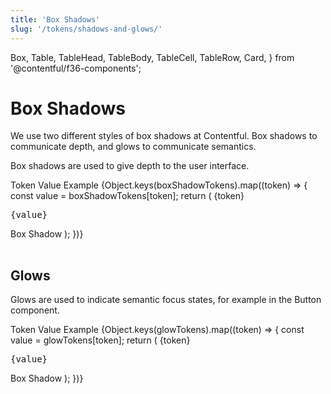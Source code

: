 ```yaml
---
title: 'Box Shadows'
slug: '/tokens/shadows-and-glows/'
---
```



  Box,
  Table,
  TableHead,
  TableBody,
  TableCell,
  TableRow,
  Card,
} from '@contentful/f36-components';

# Box Shadows

We use two different styles of box shadows at Contentful. Box shadows to
communicate depth, and glows to communicate semantics.

Box shadows are used to give depth to the user interface.

<Box marginBottom="spacingL">
  <Table>
    <TableHead>
      <TableRow>
        <TableCell>Token</TableCell>
        <TableCell>Value</TableCell>
        <TableCell>Example</TableCell>
      </TableRow>
    </TableHead>
    <TableBody>
      {Object.keys(boxShadowTokens).map((token) => {
        const value = boxShadowTokens[token];
        return (
          <TableRow key={token}>
            <TableCell>{token}</TableCell>
            <TableCell>
              <pre>{value}</pre>
            </TableCell>
            <TableCell>
              <Card>Box Shadow</Card>
            </TableCell>
          </TableRow>
        );
      })}
    </TableBody>
  </Table>
</Box>

## Glows

Glows are used to indicate semantic focus states, for example in the
Button component.

<Table>
  <TableHead>
    <TableRow>
      <TableCell>Token</TableCell>
      <TableCell>Value</TableCell>
      <TableCell>Example</TableCell>
    </TableRow>
  </TableHead>
  <TableBody>
    {Object.keys(glowTokens).map((token) => {
      const value = glowTokens[token];
      return (
        <TableRow key={token}>
          <TableCell>{token}</TableCell>
          <TableCell>
            <pre>{value}</pre>
          </TableCell>
          <TableCell>
            <Card style={{ boxShadow: value }}>Box Shadow</Card>
          </TableCell>
        </TableRow>
      );
    })}
  </TableBody>
</Table>
